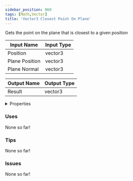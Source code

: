 ```yaml
---
sidebar_position: 860
tags: [Math,Vector]
title: 'Vector3 Closest Point On Plane'
---
```


Gets the point on the plane that is closest to a given position




<EsbSvg />

| Input Name | Input Type |
|-----------|-----------|
| Position | vector3 |
| Plane Position | vector3 |
| Plane Normal | vector3 |

| Output Name | Output Type |
|-----------|-----------|
| Result | vector3 |


<details>
  <summary>Properties</summary>
  <div>
    <div>
    <table>
      <thead>
        <tr>
          <th>Is beta required?</th>
          <th>❌</th>
        </tr>
        <tr>
          <th>Is this chip a trolling risk?</th>
          <th>No</th>
        </tr>
        <tr>
          <th>Is this chip a role assignment risk?</th>
          <th>No</th>
        </tr>
        <tr>
          <th>Chip UUID</th>
          <th>abb84e7e-c879-4744-8f29-5392f975d8a0</th>
        </tr>
        <tr>
          <th>Room availability</th>
          <th>Available everywhere</th>
        </tr>
      </thead>
    </table>
    </div>
  </div>
</details>

### Uses

None so far!

### Tips

None so far!

### Issues

None so far!